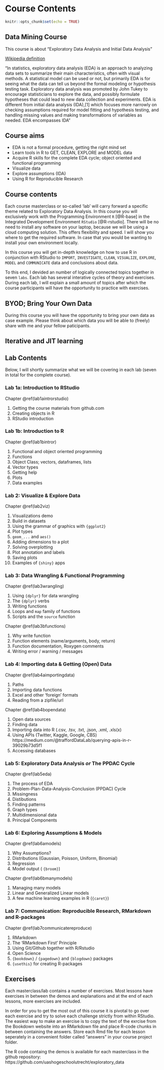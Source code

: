 # Course Contents {#coursecontents}

```r
knitr::opts_chunk$set(echo = TRUE)
```

## Data Mining Course
This course is about "Exploratory Data Analysis and Initial Data Analysis"

[Wikipedia definition](https://en.wikipedia.org/wiki/Exploratory_data_analysis)

"In statistics, exploratory data analysis (EDA) is an approach to analyzing data sets to summarize their main characteristics, often with visual methods. A statistical model can be used or not, but primarily EDA is for seeing what the data can tell us beyond the formal modeling or hypothesis testing task. Exploratory data analysis was promoted by John Tukey to encourage statisticians to explore the data, and possibly formulate hypotheses that could lead to new data collection and experiments. EDA is different from initial data analysis (IDA),[1] which focuses more narrowly on checking assumptions required for model fitting and hypothesis testing, and handling missing values and making transformations of variables as needed. EDA encompasses IDA"

## Course aims
 
  - EDA is not a formal procedure, getting the right mind set
  - Learn tools in R to GET, CLEAN, EXPLORE and MODEL data
  - Acquire R skills for the complete EDA cycle; object oriented and functional programming  
  - Visualize data
  - Explore assumptions (IDA)
  - Using R for Reproducible Research 
  
## Course contents
Each course masterclass or so-called 'lab' will carry forward a specific theme related to Exploratory Data Analysis. In this course you will exclusively work with the Programming Environment `R` [@R-base] in the Integrated Development Environment `RStudio` [@R-rstudio]. There will be no need to install any software on your laptop, because we will be using a cloud computing solution. This offers flexibility and speed. I will show you where to get the required software. In case that you would be wanting to install your own environment locally.   
  
In this course you will get in-depth knowledge on how to use R in conjunction with RStudio to `IMPORT`, `INVESTIGATE`, `CLEAN`, `VISUALIZE`, `EXPLORE`, `MODEL` and `COMMUNICATE` data and conclusions about data. 
  
To this end, I devided an number of logically connected topics together in seven `labs`. Each lab has several interative cycles of theory and exercises. During each lab, I will explain a small amount of topics after which the course participants will have the opportunity to practice with exercises.   
  
## BYOD; Bring Your Own Data  
  
During this course you will have the opportunity to bring your own data as case example. Please think about which data you will be able to (freely) share with me and your fellow paticipants. 

## Iterative and JIT learning


## Lab Contents
Below, I will shortly summarize what we will be covering in each lab (seven in total for the complete course).
  

### Lab 1a: Introduction to RStudio 
Chapter \@ref(lab1aintrorstudio)

 1. Getting the course materials from github.com
 1. Creating objects in R
 1. RStudio introduction

### Lab 1b: Introduction to R  
Chapter \@ref(lab1bintror)

 1. Functional and object oriented programming
 1. Functions
 1. Object Class; vectors, dataframes, lists
 1. Vector types
 1. Getting help
 1. Plots
 1. Data examples

### Lab 2: Visualize & Explore Data
Chapter \@ref(lab2viz)

 1. Visualizations demo
 1. Build in datasets 
 1. Using the grammar of graphics with `{ggplot2}`
 1. Plot types
 1. `geom_...` and `aes()`
 1. Adding dimensions to a plot 
 1. Solving overplotting
 1. Plot annotation and labels
 1. Saving plots
 1. Examples of `{shiny}` apps

### Lab 3: Data Wrangling & Functional Programming 
Chapter \@ref(lab3wrangling)

 1. Using `{dplyr}` for data wrangling
 1. The `{dplyr}` verbs
 1. Writing functions
 1. Loops and `map` family of functions
 1. Scripts and the `source` function

Chapter \@ref(lab3bfunctions)

 1. Why write function
 1. Function elements (name/arguments, body, return)
 1. Function documentation, Roxygen comments
 1. Writing error / warning /  messages
 
### Lab 4: Importing data & Getting (Open) Data
Chapter \@ref(lab4aimportingdata)

 1. Paths
 1. Importing data functions
 1. Excel and other 'foreign' formats
 1. Reading from a zipfile/url

Chapter \@ref(lab4bopendata)

 1. Open data sources
 1. Finding data
 1. Importing data into R (.csv, .tsv, .txt, .json, .xml, .xls(x)
 1. Using APIs (Twitter, Kaggle, Google, CBS)
 https://medium.com/@traffordDataLab/querying-apis-in-r-39029b73d5f1
 1. Accessing databases

### Lab 5: Exploratory Data Analysis _or_ The PPDAC Cycle
Chapter \@ref(lab5eda)

 1. The process of EDA
 1. Problem-Plan-Data-Analysis-Conclusion (PPDAC) Cycle
 1. Missingness
 1. Distibutions
 1. Finding patterns 
 1. Graph types
 1. Multidimensional data
 1. Principal Components
 
### Lab 6: Exploring Assumptions & Models  
Chapter \@ref(lab6amodels)

 1. Why Assumptions?
 1. Distributions (Gaussian, Poisson, Uniform, Binomial)
 1. Regression
 1. Model output ( `{broom}`)
 
Chapter \@ref(lab6bmanymodels)

 1. Managing many models
 1. Linear and Generalized Linear models
 1. A few machine learning examples in R (`{caret}`)
 
### Lab 7: Communication: Reproducible Research, RMarkdown and R-packages
Chapter \@ref(lab7communicatereproduce)

 1. RMarkdown 
 1. The 'RMarkdown First' Principle
 1. Using Git/Github together with R/Rstudio
 1. Open Science
 1. `{bookdown}` / `{pagedown}` and `{blogdown}` packages 
 1. `{usethis}` for creating R-packages
 
## Exercises
Each masterclass/lab contains a number of exercises. Most lessons have exercises in between the demos and explanations and at the end of each lessons, more exercises are included.

In order for you to get the most out of this course it is pivotal to go over each exercise and try to solve each challenge strictly from within RStudio. 
The easiest way to make an exercise is to copy the text of the exrcise from the Bookdown website into an RMarkdown file and place R-code chunks in between containing the answers. Store each Rmd file for each lesson seperately in a convenient folder called "answers" in your course project folder.

The R code containg the demos is available for each masterclass in the github repository: https://github.com/uashogeschoolutrecht/exploratory_data


